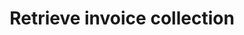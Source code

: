 ---
openapi: "GET /analytics/invoice_collection"
authMethod: "bearer"
title: "Retrieve invoice collection"
---